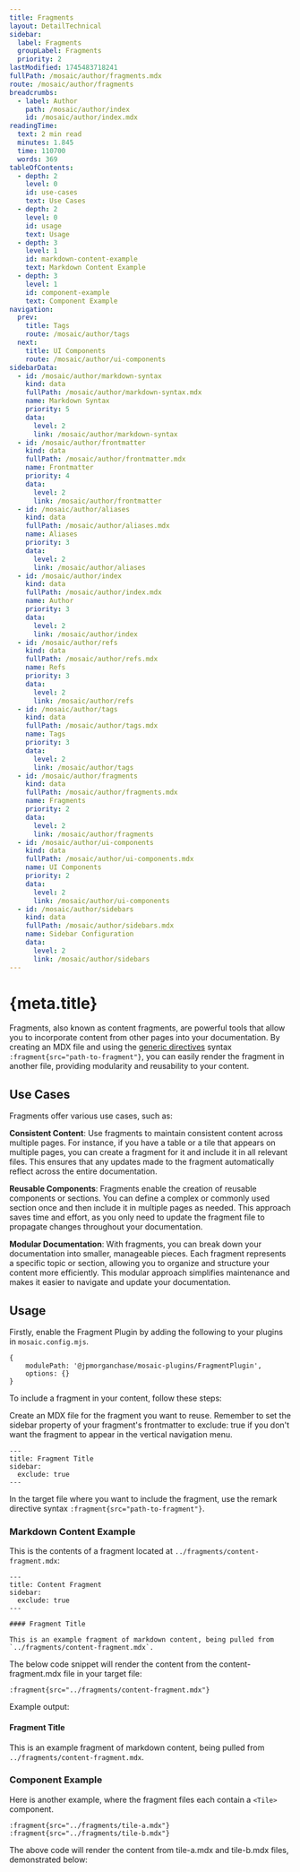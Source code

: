 ```yaml
---
title: Fragments
layout: DetailTechnical
sidebar:
  label: Fragments
  groupLabel: Fragments
  priority: 2
lastModified: 1745483718241
fullPath: /mosaic/author/fragments.mdx
route: /mosaic/author/fragments
breadcrumbs:
  - label: Author
    path: /mosaic/author/index
    id: /mosaic/author/index.mdx
readingTime:
  text: 2 min read
  minutes: 1.845
  time: 110700
  words: 369
tableOfContents:
  - depth: 2
    level: 0
    id: use-cases
    text: Use Cases
  - depth: 2
    level: 0
    id: usage
    text: Usage
  - depth: 3
    level: 1
    id: markdown-content-example
    text: Markdown Content Example
  - depth: 3
    level: 1
    id: component-example
    text: Component Example
navigation:
  prev:
    title: Tags
    route: /mosaic/author/tags
  next:
    title: UI Components
    route: /mosaic/author/ui-components
sidebarData:
  - id: /mosaic/author/markdown-syntax
    kind: data
    fullPath: /mosaic/author/markdown-syntax.mdx
    name: Markdown Syntax
    priority: 5
    data:
      level: 2
      link: /mosaic/author/markdown-syntax
  - id: /mosaic/author/frontmatter
    kind: data
    fullPath: /mosaic/author/frontmatter.mdx
    name: Frontmatter
    priority: 4
    data:
      level: 2
      link: /mosaic/author/frontmatter
  - id: /mosaic/author/aliases
    kind: data
    fullPath: /mosaic/author/aliases.mdx
    name: Aliases
    priority: 3
    data:
      level: 2
      link: /mosaic/author/aliases
  - id: /mosaic/author/index
    kind: data
    fullPath: /mosaic/author/index.mdx
    name: Author
    priority: 3
    data:
      level: 2
      link: /mosaic/author/index
  - id: /mosaic/author/refs
    kind: data
    fullPath: /mosaic/author/refs.mdx
    name: Refs
    priority: 3
    data:
      level: 2
      link: /mosaic/author/refs
  - id: /mosaic/author/tags
    kind: data
    fullPath: /mosaic/author/tags.mdx
    name: Tags
    priority: 3
    data:
      level: 2
      link: /mosaic/author/tags
  - id: /mosaic/author/fragments
    kind: data
    fullPath: /mosaic/author/fragments.mdx
    name: Fragments
    priority: 2
    data:
      level: 2
      link: /mosaic/author/fragments
  - id: /mosaic/author/ui-components
    kind: data
    fullPath: /mosaic/author/ui-components.mdx
    name: UI Components
    priority: 2
    data:
      level: 2
      link: /mosaic/author/ui-components
  - id: /mosaic/author/sidebars
    kind: data
    fullPath: /mosaic/author/sidebars.mdx
    name: Sidebar Configuration
    data:
      level: 2
      link: /mosaic/author/sidebars
---
```

# {meta.title}

Fragments, also known as content fragments, are powerful tools that allow you to incorporate content from other pages into your documentation. By creating an MDX file and using the [generic directives](https://talk.commonmark.org/t/generic-directives-plugins-syntax/444) syntax `:fragment{src="path-to-fragment"}`, you can easily render the fragment in another file, providing modularity and reusability to your content.

## Use Cases

Fragments offer various use cases, such as:

**Consistent Content**: Use fragments to maintain consistent content across multiple pages. For instance, if you have a table or a tile that appears on multiple pages, you can create a fragment for it and include it in all relevant files. This ensures that any updates made to the fragment automatically reflect across the entire documentation.

**Reusable Components**: Fragments enable the creation of reusable components or sections. You can define a complex or commonly used section once and then include it in multiple pages as needed. This approach saves time and effort, as you only need to update the fragment file to propagate changes throughout your documentation.

**Modular Documentation**: With fragments, you can break down your documentation into smaller, manageable pieces. Each fragment represents a specific topic or section, allowing you to organize and structure your content more efficiently. This modular approach simplifies maintenance and makes it easier to navigate and update your documentation.

## Usage

Firstly, enable the Fragment Plugin by adding the following to your plugins in `mosaic.config.mjs`.

```
{
    modulePath: '@jpmorganchase/mosaic-plugins/FragmentPlugin',
    options: {}
}
```

To include a fragment in your content, follow these steps:

Create an MDX file for the fragment you want to reuse. Remember to set the sidebar property of your fragment's frontmatter to exclude: true if you don't want the fragment to appear in the vertical navigation menu.

```
---
title: Fragment Title
sidebar:
  exclude: true
---
```

In the target file where you want to include the fragment, use the remark directive syntax `:fragment{src="path-to-fragment"}`.

### Markdown Content Example

This is the contents of a fragment located at `../fragments/content-fragment.mdx`:

```
---
title: Content Fragment
sidebar:
  exclude: true
---

#### Fragment Title

This is an example fragment of markdown content, being pulled from `../fragments/content-fragment.mdx`.

```

The below code snippet will render the content from the content-fragment.mdx file in your target file:

```
:fragment{src="../fragments/content-fragment.mdx"}
```

Example output:

#### Fragment Title

This is an example fragment of markdown content, being pulled from `../fragments/content-fragment.mdx`.

### Component Example

Here is another example, where the fragment files each contain a `<Tile>` component.

```
:fragment{src="../fragments/tile-a.mdx"} :fragment{src="../fragments/tile-b.mdx"}
```

The above code will render the content from tile-a.mdx and tile-b.mdx files, demonstrated below:

<TileContent title="Tile A" description="Tile A description" eyebrow="Eyebrow" />

&#x20;<TileContent title="Tile B" description="Tile B description" eyebrow="Eyebrow" />
